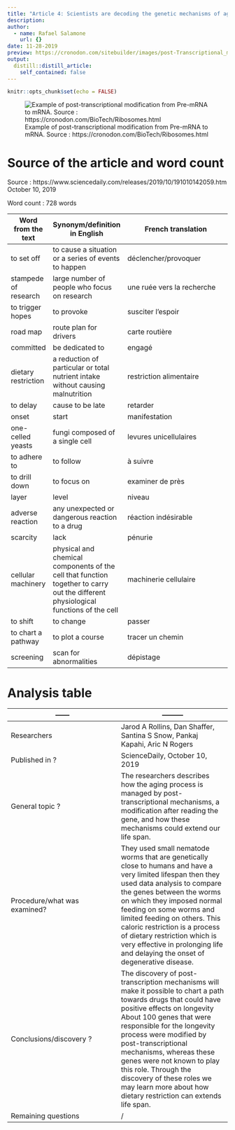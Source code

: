 ```yaml
---
title: "Article 4: Scientists are decoding the genetic mechanisms of aging"
description: 
author:
  - name: Rafael Salamone
    url: {}
date: 11-28-2019
preview: https://cronodon.com/sitebuilder/images/post-Transcriptional_mod-629x417.jpg
output:
  distill::distill_article:
    self_contained: false
---
```


```r
knitr::opts_chunk$set(echo = FALSE)
```


![Example of post-transcriptional modification from Pre-mRNA to mRNA. Source : https://cronodon.com/BioTech/Ribosomes.html](https://cronodon.com/sitebuilder/images/post-Transcriptional_mod-629x417.jpg)

# Source of the article and word count

Source : https://www.sciencedaily.com/releases/2019/10/191010142059.htm October 10, 2019

Word count : 728 words

Word from the text | Synonym/definition in English | French translation
------------- | -------------|---------------------------------------------
to set off | to cause a situation or a series of events to happen | déclencher/provoquer
stampede of research | large number of people who focus on research | une ruée vers la recherche
to trigger hopes | to provoke | susciter l'espoir
road map | route plan for drivers | carte routière
committed | be dedicated to | engagé
dietary restriction | a reduction of particular or total nutrient intake without causing malnutrition | restriction alimentaire
to delay | cause to be late | retarder
onset | start | manifestation
one-celled yeasts | fungi composed of a single cell | levures unicellulaires
to adhere to | to follow | à suivre
to drill down | to focus on | examiner de près
layer | level | niveau
adverse reaction| any unexpected or dangerous reaction to a drug | réaction indésirable
scarcity | lack | pénurie
cellular machinery | physical and chemical components of the cell that function together to carry out the different physiological functions of the cell | machinerie cellulaire
to shift | to change | passer
to chart a pathway | to plot a course | tracer un chemin
screening | scan for abnormalities| dépistage

# Analysis table

------        | ---------
------------- | -------------
| Researchers | Jarod A Rollins, Dan Shaffer, Santina S Snow, Pankaj Kapahi, Aric N Rogers
| Published in ? | ScienceDaily, October 10, 2019
| General topic ? | The researchers describes how the aging process is managed by post-transcriptional mechanisms, a modification after reading the gene, and how these mechanisms could extend our life span.
| Procedure/what was examined? | They used small nematode worms that are genetically close to humans and have a very limited lifespan then they used data analysis to compare the genes between the worms on which they imposed normal feeding on some worms and limited feeding on others. This caloric restriction is a process of dietary restriction which is very effective in prolonging life and delaying the onset of degenerative disease. 
| Conclusions/discovery ? | The discovery of post-transcription mechanisms will make it possible to chart a path towards drugs that could have positive effects on longevity About 100 genes that were responsible for the longevity process were modified by post-transcriptional mechanisms, whereas these genes were not known to play this role. Through the discovery of these roles we may learn more about how dietary restriction can extends life span.
| Remaining questions |  /
